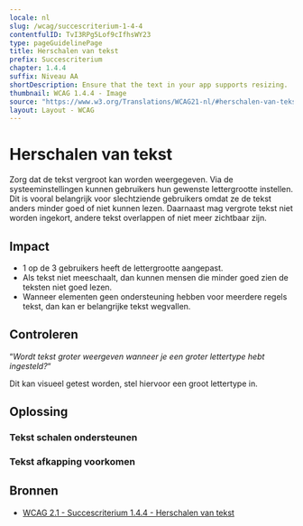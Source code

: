 ```yaml
---
locale: nl
slug: /wcag/succescriterium-1-4-4
contentfulID: TvI3RPg5Lof9cIfhsWY23
type: pageGuidelinePage
title: Herschalen van tekst
prefix: Succescriterium
chapter: 1.4.4
suffix: Niveau AA
shortDescription: Ensure that the text in your app supports resizing.
thumbnail: WCAG 1.4.4 - Image
source: "https://www.w3.org/Translations/WCAG21-nl/#herschalen-van-tekst"
layout: Layout - WCAG
---
```


# Herschalen van tekst

Zorg dat de tekst vergroot kan worden weergegeven. Via de systeeminstellingen kunnen gebruikers hun gewenste lettergrootte instellen. Dit is vooral belangrijk voor slechtziende gebruikers omdat ze de tekst anders minder goed of niet kunnen lezen. Daarnaast mag vergrote tekst niet worden ingekort, andere tekst overlappen of niet meer zichtbaar zijn.

## Impact

- 1 op de 3 gebruikers heeft de lettergrootte aangepast.
- Als tekst niet meeschaalt, dan kunnen mensen die minder goed zien de teksten niet goed lezen.
- Wanneer elementen geen ondersteuning hebben voor meerdere regels tekst, dan kan er belangrijke tekst wegvallen.

## Controleren

“*Wordt tekst groter weergeven wanneer je een groter lettertype hebt ingesteld?*“

Dit kan visueel getest worden, stel hiervoor een groot lettertype in.

## Oplossing

### Tekst schalen ondersteunen

<CodeSample id="text-scale" locale="nl"/>

### Tekst afkapping voorkomen

<CodeSample id="text-truncation" locale="nl"/>

## Bronnen

- [WCAG 2.1 - Succescriterium 1.4.4 - Herschalen van tekst](https://www.w3.org/Translations/WCAG21-nl/#herschalen-van-tekst)